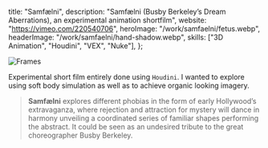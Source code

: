   title: "Samfælni",
  description:
    "Samfælni (Busby Berkeley’s Dream Aberrations), an experimental animation shortfilm",
  website: "<https://vimeo.com/220540706>",
  heroImage: "/work/samfaelni/fetus.webp",
  headerImage: "/work/samfaelni/hand-shadow.webp",
  skills: ["3D Animation", "Houdini", "VEX", "Nuke"],
};

![Frames](/work/samfaelni/frames.webp)

Experimental short film entirely done using `Houdini`. I wanted to explore using
soft body simulation as well as to achieve organic looking imagery.

> **Samfælni** explores different phobias in the form of early Hollywood’s
> extravaganza, where rejection and attraction for mystery will dance in harmony
> unveiling a coordinated series of familiar shapes performing the abstract. It
> could be seen as an undesired tribute to the great choreographer Busby Berkeley.

<VideoEmbed src="https://player.vimeo.com/video/221065206" />
